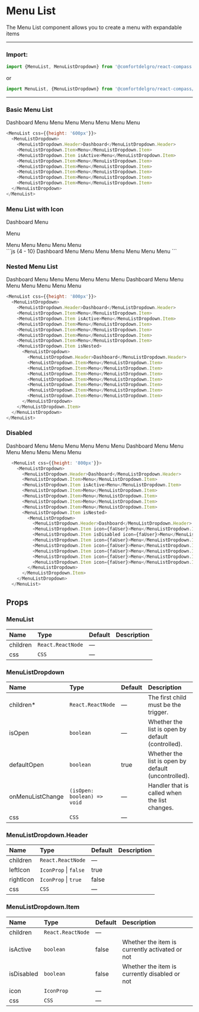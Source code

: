
# Menu List

The Menu List component allows you to create a menu with expandable items

---

### Import:

```js
import {MenuList, MenuListDropdown} from '@comfortdelgro/react-compass'
```

or

```js
import MenuList, {MenuListDropdown} from '@comfortdelgro/react-compass/MenuList'
```

---

### Basic Menu List

<section className={styles.avatarShowcaseContainer}>
  <MenuList css={{height: '600px'}}>
    <MenuListDropdown>
      <MenuListDropdown.Header>Dashboard</MenuListDropdown.Header>
      <MenuListDropdown.Item>Menu</MenuListDropdown.Item>
      <MenuListDropdown.Item isActive>Menu</MenuListDropdown.Item>
      <MenuListDropdown.Item>Menu</MenuListDropdown.Item>
      <MenuListDropdown.Item>Menu</MenuListDropdown.Item>
      <MenuListDropdown.Item>Menu</MenuListDropdown.Item>
      <MenuListDropdown.Item>Menu</MenuListDropdown.Item>
      <MenuListDropdown.Item>Menu</MenuListDropdown.Item>
    </MenuListDropdown>
  </MenuList>
</section>

```js
<MenuList css={{height: '600px'}}>
  <MenuListDropdown>
    <MenuListDropdown.Header>Dashboard</MenuListDropdown.Header>
    <MenuListDropdown.Item>Menu</MenuListDropdown.Item>
    <MenuListDropdown.Item isActive>Menu</MenuListDropdown.Item>
    <MenuListDropdown.Item>Menu</MenuListDropdown.Item>
    <MenuListDropdown.Item>Menu</MenuListDropdown.Item>
    <MenuListDropdown.Item>Menu</MenuListDropdown.Item>
    <MenuListDropdown.Item>Menu</MenuListDropdown.Item>
    <MenuListDropdown.Item>Menu</MenuListDropdown.Item>
  </MenuListDropdown>
</MenuList>
```

### Menu List with Icon

<section className={styles.avatarShowcaseContainer}>
  <MenuList css={{height: '600px'}}>
    <MenuListDropdown>
      <MenuListDropdown.Header>Dashboard</MenuListDropdown.Header>
      <MenuListDropdown.Item icon={faUser}>Menu</MenuListDropdown.Item>
      <MenuListDropdown.Item isActive icon={faUser}>
        <p style={{marginTop: '0'}}>Menu</p>
      </MenuListDropdown.Item>
      <MenuListDropdown.Item icon={faUser}>Menu</MenuListDropdown.Item>
      <MenuListDropdown.Item icon={faUser}>Menu</MenuListDropdown.Item>
      <MenuListDropdown.Item icon={faUser}>Menu</MenuListDropdown.Item>
      <MenuListDropdown.Item icon={faUser}>Menu</MenuListDropdown.Item>
      <MenuListDropdown.Item icon={faUser}>Menu</MenuListDropdown.Item>
    </MenuListDropdown>
  </MenuList>
</section>
```js {4 - 10}
<MenuList css={{height: '600px'}}>
  <MenuListDropdown>
    <MenuListDropdown.Header>Dashboard</MenuListDropdown.Header>
    <MenuListDropdown.Item icon={faUser}>Menu</MenuListDropdown.Item>
    <MenuListDropdown.Item isActive icon={faUser}>
      Menu
    </MenuListDropdown.Item>
    <MenuListDropdown.Item icon={faUser}>Menu</MenuListDropdown.Item>
    <MenuListDropdown.Item icon={faUser}>Menu</MenuListDropdown.Item>
    <MenuListDropdown.Item icon={faUser}>Menu</MenuListDropdown.Item>
    <MenuListDropdown.Item icon={faUser}>Menu</MenuListDropdown.Item>
    <MenuListDropdown.Item icon={faUser}>Menu</MenuListDropdown.Item>
  </MenuListDropdown>
</MenuList>
```

### Nested Menu List

<section className={styles.avatarShowcaseContainer}>
  <MenuList css={{height: '800px'}}>
    <MenuListDropdown>
      <MenuListDropdown.Header>Dashboard</MenuListDropdown.Header>
      <MenuListDropdown.Item>Menu</MenuListDropdown.Item>
      <MenuListDropdown.Item isActive>Menu</MenuListDropdown.Item>
      <MenuListDropdown.Item>Menu</MenuListDropdown.Item>
      <MenuListDropdown.Item>Menu</MenuListDropdown.Item>
      <MenuListDropdown.Item>Menu</MenuListDropdown.Item>
      <MenuListDropdown.Item>Menu</MenuListDropdown.Item>
      <MenuListDropdown.Item isNested>
        <MenuListDropdown>
          <MenuListDropdown.Header>Dashboard</MenuListDropdown.Header>
          <MenuListDropdown.Item>Menu</MenuListDropdown.Item>
          <MenuListDropdown.Item>Menu</MenuListDropdown.Item>
          <MenuListDropdown.Item>Menu</MenuListDropdown.Item>
          <MenuListDropdown.Item>Menu</MenuListDropdown.Item>
          <MenuListDropdown.Item>Menu</MenuListDropdown.Item>
          <MenuListDropdown.Item>Menu</MenuListDropdown.Item>
          <MenuListDropdown.Item>Menu</MenuListDropdown.Item>
        </MenuListDropdown>
      </MenuListDropdown.Item>
    </MenuListDropdown>
  </MenuList>
</section>

```js {10}
<MenuList css={{height: '800px'}}>
  <MenuListDropdown>
    <MenuListDropdown.Header>Dashboard</MenuListDropdown.Header>
    <MenuListDropdown.Item>Menu</MenuListDropdown.Item>
    <MenuListDropdown.Item isActive>Menu</MenuListDropdown.Item>
    <MenuListDropdown.Item>Menu</MenuListDropdown.Item>
    <MenuListDropdown.Item>Menu</MenuListDropdown.Item>
    <MenuListDropdown.Item>Menu</MenuListDropdown.Item>
    <MenuListDropdown.Item>Menu</MenuListDropdown.Item>
    <MenuListDropdown.Item isNested>
      <MenuListDropdown>
        <MenuListDropdown.Header>Dashboard</MenuListDropdown.Header>
        <MenuListDropdown.Item>Menu</MenuListDropdown.Item>
        <MenuListDropdown.Item>Menu</MenuListDropdown.Item>
        <MenuListDropdown.Item>Menu</MenuListDropdown.Item>
        <MenuListDropdown.Item>Menu</MenuListDropdown.Item>
        <MenuListDropdown.Item>Menu</MenuListDropdown.Item>
        <MenuListDropdown.Item>Menu</MenuListDropdown.Item>
        <MenuListDropdown.Item>Menu</MenuListDropdown.Item>
      </MenuListDropdown>
    </MenuListDropdown.Item>
  </MenuListDropdown>
</MenuList>
```

### Disabled

<section className={styles.avatarShowcaseContainer}>
  <MenuList css={{height: '800px'}}>
    <MenuListDropdown>
      <MenuListDropdown.Header>Dashboard</MenuListDropdown.Header>
      <MenuListDropdown.Item>Menu</MenuListDropdown.Item>
      <MenuListDropdown.Item isActive>Menu</MenuListDropdown.Item>
      <MenuListDropdown.Item>Menu</MenuListDropdown.Item>
      <MenuListDropdown.Item>Menu</MenuListDropdown.Item>
      <MenuListDropdown.Item>Menu</MenuListDropdown.Item>
      <MenuListDropdown.Item>Menu</MenuListDropdown.Item>
      <MenuListDropdown.Item isNested>
        <MenuListDropdown>
          <MenuListDropdown.Header>Dashboard</MenuListDropdown.Header>
          <MenuListDropdown.Item icon={faUser}>Menu</MenuListDropdown.Item>
          <MenuListDropdown.Item isDisabled icon={faUser}>Menu</MenuListDropdown.Item>
          <MenuListDropdown.Item icon={faUser}>Menu</MenuListDropdown.Item>
          <MenuListDropdown.Item icon={faUser}>Menu</MenuListDropdown.Item>
          <MenuListDropdown.Item icon={faUser}>Menu</MenuListDropdown.Item>
          <MenuListDropdown.Item icon={faUser}>Menu</MenuListDropdown.Item>
          <MenuListDropdown.Item icon={faUser}>Menu</MenuListDropdown.Item>
        </MenuListDropdown>
      </MenuListDropdown.Item>
    </MenuListDropdown>
  </MenuList>
</section>

```js {13}
  <MenuList css={{height: '800px'}}>
    <MenuListDropdown>
      <MenuListDropdown.Header>Dashboard</MenuListDropdown.Header>
      <MenuListDropdown.Item>Menu</MenuListDropdown.Item>
      <MenuListDropdown.Item isActive>Menu</MenuListDropdown.Item>
      <MenuListDropdown.Item>Menu</MenuListDropdown.Item>
      <MenuListDropdown.Item>Menu</MenuListDropdown.Item>
      <MenuListDropdown.Item>Menu</MenuListDropdown.Item>
      <MenuListDropdown.Item>Menu</MenuListDropdown.Item>
      <MenuListDropdown.Item isNested>
        <MenuListDropdown>
          <MenuListDropdown.Header>Dashboard</MenuListDropdown.Header>
          <MenuListDropdown.Item icon={faUser}>Menu</MenuListDropdown.Item>
          <MenuListDropdown.Item isDisabled icon={faUser}>Menu</MenuListDropdown.Item>
          <MenuListDropdown.Item icon={faUser}>Menu</MenuListDropdown.Item>
          <MenuListDropdown.Item icon={faUser}>Menu</MenuListDropdown.Item>
          <MenuListDropdown.Item icon={faUser}>Menu</MenuListDropdown.Item>
          <MenuListDropdown.Item icon={faUser}>Menu</MenuListDropdown.Item>
          <MenuListDropdown.Item icon={faUser}>Menu</MenuListDropdown.Item>
        </MenuListDropdown>
      </MenuListDropdown.Item>
    </MenuListDropdown>
  </MenuList>
```

## Props

### MenuList

| Name     | Type              | Default | Description |
| :------- | :---------------- | :------ | :---------- |
| children | `React.ReactNode` | —       |             |
| css      | `CSS`             | —       |             |

### MenuListDropdown

| Name             | Type                        | Default | Description                                         |
| :--------------- | :-------------------------- | :------ | :-------------------------------------------------- |
| children\*       | `React.ReactNode`           | —       | The first child must be the trigger.                |
| isOpen           | `boolean`                   | —       | Whether the list is open by default (controlled).   |
| defaultOpen      | `boolean`                   | true    | Whether the list is open by default (uncontrolled). |
| onMenuListChange | `(isOpen: boolean) => void` | —       | Handler that is called when the list changes.       |
| css              | `CSS`                       | —       |                                                     |

### MenuListDropdown.Header

| Name      | Type                  | Default | Description |
| :-------- | :-------------------- | :------ | :---------- |
| children  | `React.ReactNode`     | —       |             |
| leftIcon  | `IconProp` \| `false` | true    |             |
| rightIcon | `IconProp` \| `true`  | false   |             |
| css       | `CSS`                 | —       |             |

### MenuListDropdown.Item

| Name       | Type              | Default | Description                                    |
| :--------- | :---------------- | :------ | :--------------------------------------------- |
| children   | `React.ReactNode` | —       |                                                |
| isActive   | `boolean`         | false   | Whether the item is currently activated or not |
| isDisabled | `boolean`         | false   | Whether the item is currently disabled or not  |
| icon       | `IconProp`        | —       |                                                |
| css        | `CSS`             | —       |                                                |

